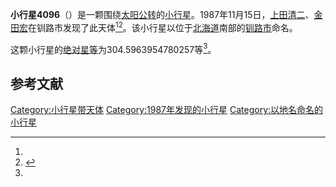 {{Infobox planet
| bgcolour = #FFFFC0
| name = 4096 Kushiro
| symbol = 
| image = 
| caption = 
| discovery = yes
| discovery_ref = 
| discoverer = [[上田清二|上田清二]]、[[金田宏|金田宏]]
| discovery_site = [[钏路市|钏路市]] 
| discovered = 1987年11月15日
| designations = yes
| mp_name = 
| named_after = 
| alt_names = 1987 VC/ 1976 JY / 1982 SY6
| mp_category = [[主带小行星|主带小行星]]
| orbit_ref = <ref name="a">[http://ssd.jpl.nasa.gov/sbdb.cgi?sstr=4096 4096 Kushiro] {{Wayback|url=http://ssd.jpl.nasa.gov/sbdb.cgi?sstr=4096 |date=20201124003855 }}，小行星數據庫瀏覽器（JPL Small-Body Database Browser）－[[美国国家航空航天局|美国国家航空航天局]]喷气推进实验室</ref>
| epoch = 2456400.5 (2013年4月18日更新)
| aphelion = {{convert|3.237315669171733|AU|km|3|abbr=on|lk=out}}
| perihelion = {{convert|2.378383931148702|AU|km|3|abbr=on}}
| semimajor = {{convert|2.807849800160218|AU|km|3|abbr=on}}
| eccentricity = 0.152951867
| period = 1718.53838 [[日|日]]<br />4.71[[儒略年|儒略年]]
| avg_speed = 
| inclination = 9.088394460110292
| asc_node = 18.81109369236551
| mean_anomaly = 
| arg_peri = 304.5963954780257
| satellites = 
| physical_characteristics = yes
| dimensions = 
| mass = 
| density = 
| surface_grav = 
| escape_velocity = 
| sidereal_day = 
| axial_tilt = 
| pole_ecliptic_lat = 
| pole_ecliptic_lon = 
| albedo = 
| temperatures= 
| temp_name1 = 
| mean_temp_1 = 
| max_temp_1 = 
| temp_name2 = 
| max_temp_2 = 
| spectral_type = 
| abs_magnitude = 304.5963954780257
}}

'''小行星4096'''（{{lang-en|4096 Kushiro}}）是一颗围绕[[太阳|太阳]][[公转|公转]]的[[小行星|小行星]]。1987年11月15日，[[上田清二|上田清二]]、[[金田宏|金田宏]]在钏路市发现了此天体<ref name="a" /><ref>{{cite news|title=小行星列表|url=http://cfa-www.harvard.edu/iau/lists/NumberedMPs.txt|accessdate=2013-07-08|newspaper=哈佛大学|archive-date=2008-05-17|archive-url=https://web.archive.org/web/20080517010638/http://cfa-www.harvard.edu/iau/lists/NumberedMPs.txt|dead-url=no}}</ref>。该小行星以位于[[北海道|北海道]]南部的[[钏路市|钏路市]]命名。

这颗小行星的[[绝对星等|绝对星等]]为304.5963954780257等<ref name="a" />。

==参考文献==
{{reflist}}
{{Minor Planet Number|[[小行星4095|小行星4095]]|[[小行星4097|小行星4097]]}}

{{小天体}}

[[Category:小行星带天体|Category:小行星带天体]]
[[Category:1987年发现的小行星|Category:1987年发现的小行星]]
[[Category:以地名命名的小行星|Category:以地名命名的小行星]]

{{asteroid-stub}}